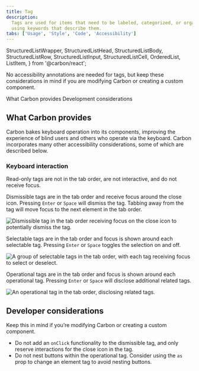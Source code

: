 ```yaml
---
title: Tag
description:
  Tags are used for items that need to be labeled, categorized, or organized
  using keywords that describe them.
tabs: ['Usage', 'Style', 'Code', 'Accessibility']
---
```



  StructuredListWrapper,
  StructuredListHead,
  StructuredListBody,
  StructuredListRow,
  StructuredListInput,
  StructuredListCell,
  OrderedList,
  ListItem,
} from '@carbon/react';

<PageDescription>

No accessibility annotations are needed for tags, but keep these considerations
in mind if you are modifying Carbon or creating a custom component.

</PageDescription>

<AnchorLinks>
  <AnchorLink>What Carbon provides</AnchorLink>
  <AnchorLink>Development considerations</AnchorLink>
</AnchorLinks>

<A11yStatus layout="table" components="Tag" />

## What Carbon provides

Carbon bakes keyboard operation into its components, improving the experience of
blind users and others who operate via the keyboard. Carbon incorporates many
other accessibility considerations, some of which are described below.

### Keyboard interaction

Read-only tags are not in the tab order, are not interactive, and do not receive
focus.

Dismissible tags are in the tab order and receive focus around the close icon.
Pressing `Enter` or `Space` will dismiss the tag. Tabbing away from the tag will
move focus to the next element in the tab order.

<Row>
<Column colLg={8}>

![Dismissible tag in the tab order receiving focus on the close icon to potentially dismiss the tag.](images/tag-accessibility-dismissible.png)

</Column>
</Row>

Selectable tags are in the tab order and focus is shown around each selectable
tag. Pressing `Enter` or `Space` toggles the selection on and off.

<Row>
<Column colLg={8}>

![A group of selectable tags in the tab order, with each tag receiving focus to select or deselect.](images/tag-accessibility-selectable.png)

</Column>
</Row>

Operational tags are in the tab order and focus is shown around each operational
tag. Pressing `Enter` or `Space` will disclose additional related tags.

<Row>
<Column colLg={8}>

![An operational tag in the tab order, disclosing related tags.](images/tag-accessibility-operational.png)

</Column>
</Row>

## Developer considerations

Keep this in mind if you’re modifying Carbon or creating a custom component.

- Do not add an `onClick` functionality to the dismissible tag, and only reserve
  interactions for the close icon in the tag.
- Do not nest buttons within the operational tag. Consider using the `as` prop
  to change an element tag to avoid nesting buttons.
